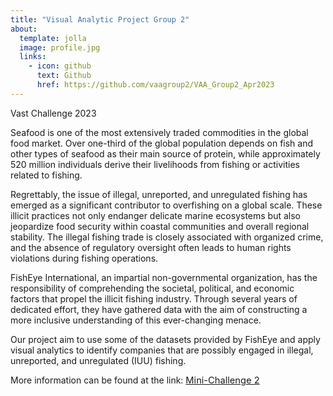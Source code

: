 ```yaml
---
title: "Visual Analytic Project Group 2"
about:
  template: jolla
  image: profile.jpg
  links: 
    - icon: github
      text: Github
      href: https://github.com/vaagroup2/VAA_Group2_Apr2023
---
```


Vast Challenge 2023

Seafood is one of the most extensively traded commodities in the global food market. Over one-third of the global population depends on fish and other types of seafood as their main source of protein, while approximately 520 million individuals derive their livelihoods from fishing or activities related to fishing.

Regrettably, the issue of illegal, unreported, and unregulated fishing has emerged as a significant contributor to overfishing on a global scale. These illicit practices not only endanger delicate marine ecosystems but also jeopardize food security within coastal communities and overall regional stability. The illegal fishing trade is closely associated with organized crime, and the absence of regulatory oversight often leads to human rights violations during fishing operations.

FishEye International, an impartial non-governmental organization, has the responsibility of comprehending the societal, political, and economic factors that propel the illicit fishing industry. Through several years of dedicated effort, they have gathered data with the aim of constructing a more inclusive understanding of this ever-changing menace.

Our project aim to use some of the datasets provided by FishEye and apply visual analytics to identify companies that are possibly engaged in illegal, unreported, and unregulated (IUU) fishing.

More information can be found at the link: [Mini-Challenge 2](#0){style="font-size: 11pt;"}
